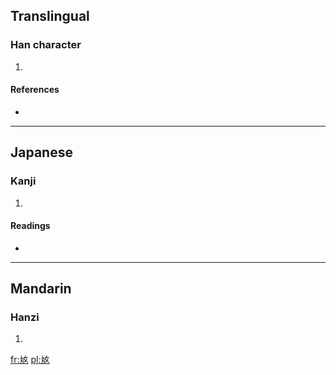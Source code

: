 ==Translingual==

===Han character===
{{Han char|rn=38|rad=女|as=03|sn=6|four=5401<sub>4</sub>|canj=大戈女 (KIV)|ids=⿺[[丸]][[女]]}}

# {{defn|Han|sort=女03}}

====References====
* {{Han ref|kx=0255.160|dkj=06055|dj=0519.010|hdz=21027.020|uh=597F|ud=22911|bh=C9D2|bd=51666}}

----

==Japanese==

===Kanji===
{{ja-kanji|grade=|rs=女03}}

# {{defn|lang=ja|sort=女03}}

====Readings====
* {{ja-readings|on=[[がん]] (gan)|kun=}}

----

==Mandarin==

===Hanzi===
{{cmn-hanzi|pin=[[fàn]] ([[fan4]])|wg=fan<sup>4</sup>}}

# {{defn|lang=cmn|sort=女03}}

[[fr:奿]]
[[pl:奿]]